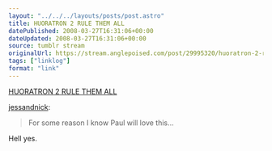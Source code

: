 ```yaml
---
layout: "../../../layouts/posts/post.astro"
title: HUORATRON 2 RULE THEM ALL
datePublished: 2008-03-27T16:31:06+00:00
dateUpdated: 2008-03-27T16:31:06+00:00
source: tumblr stream
originalUrl: https://stream.anglepoised.com/post/29995320/huoratron-2-rule-them-all
tags: ["linklog"]
format: "link"
---
```


[HUORATRON 2 RULE THEM ALL][1]

<a href="http://tumblr.nickandjess.co.uk/post/29971101">jessandnick</a>:

> For some reason I know Paul will love this…

Hell yes.

[1]: http://www.huoratron.com/

